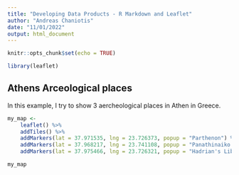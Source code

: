 ```yaml
---
title: "Developing Data Products - R Markdown and Leaflet"
author: "Andreas Chaniotis"
date: "11/01/2022"
output: html_document
---
```


```r
knitr::opts_chunk$set(echo = TRUE)
```


```r
library(leaflet)
```

## Athens Arceological places

In this example, I try to show 3 aercheological places in Athen in Greece.



```r
my_map <-
    leaflet() %>%   
    addTiles() %>% 
    addMarkers(lat = 37.971535, lng = 23.726373, popup = "Parthenon") %>%
    addMarkers(lat = 37.968217, lng = 23.741108, popup = "Panathinaiko Stadio") %>% 
    addMarkers(lat = 37.975466, lng = 23.726321, popup = "Hadrian's Library")

my_map
```

